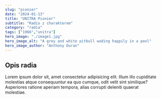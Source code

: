 ```yaml
---
slug: "pionier"
date: "2024-01-13"
title: "UNITRA Pionier"
subtitle: "Radio z charakterem"
category: "radia"
tags: ["1966","unitra"]
hero_image: "./image1.jpg"
hero_image_alt: "A grey and white pitbull wading happily in a pool"
hero_image_author: "Anthony Duran"
---
```


## Opis radia

Lorem ipsum dolor sit, amet consectetur adipisicing elit. 
Illum illo cupiditate molestias atque consequuntur ea quo cumque, odit velit sint similique? 
Asperiores ratione aperiam tempora, alias corrupti deleniti quaerat molestiae.